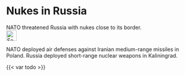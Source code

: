 # Nukes in Russia {#sec-nukes-russia}

::: {.callout-caution title="Myth"}
NATO threatened Russia with nukes close to its border.
[<br>![Search for topic in EUvsDisinfo](../all_common_img/EUvsDisinfo_400x240.jpg){height=2em}](https://euvsdisinfo.eu/disinformation-cases/?text=(nato%7Cus)%20(nukes%7Cnuclear)%20russia&sort=relevance)
:::

::: {.callout-tip title="Truth"}
NATO deployed air defenses against Iranian medium-range missiles in Poland. 
Russia deployed short-range nuclear weapons in Kaliningrad. 
:::

{{< var todo >}}

